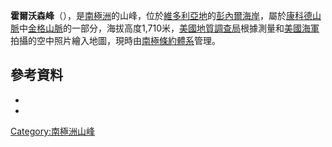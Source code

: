 {{coord|71|47|S|164|44|E|source:GNIS|display=title}}

'''霍爾沃森峰'''（{{lang-en|Halverson Peak}}），是[[南極洲|南極洲]]的山峰，位於[[維多利亞地|維多利亞地]]的[[彭內爾海岸|彭內爾海岸]]，屬於[[康科德山脈|康科德山脈]]中[[金格山脈|金格山脈]]的一部分，海拔高度1,710米，[[美國地質調查局|美國地質調查局]]根據測量和[[美國海軍|美國海軍]]拍攝的空中照片繪入地圖，現時由[[南極條約體系|南極條約體系]]管理。

==參考資料==
*{{cite gnis | type = antarid | id = 6263| name = Halverson Peak | accessdate = 2012-05-17}}
*{{usgs-gazetteer|id=6263}}

{{Antarctica-geo-stub}}
[[Category:南極洲山峰|Category:南極洲山峰]]